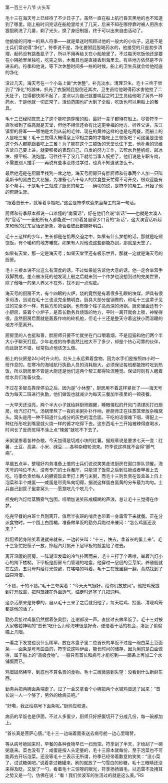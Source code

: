 

第一百三十八节 火头军

毛十三在海天号上已经待了不少日子了。虽然一直在船上航行昏天黑地的也不知道到了哪里。刚上船时问完话在船舱里给关了几天，后来不知在哪停靠时被人用热水狠狠刷洗了几番，剃了光头，换了身旧制服，终于可以出来自由活动了。

他偷偷的问唯一的熟人符季――就是晕迷时照顾过他的一般大的小伙子，这是不是士兵们常说得“净化”，符季说不是，净化要掰屁股喝药水的，他接受的只是初步清理，起码没有跳蚤虱子了，所以不用再给关在小船舱里了。不过每天吃饭他还是要在小隔舱里单独吃，吃完之后，木餐具也是直接丢到海里去。有些地方依然是不许进去的。符季和他说，等下次休整时间多一些的时候，船上的卫生员就会给他彻底的净化

没过几天，海天号在一个小岛上做“大休整”，补充淡水，清理卫生。毛十三终于尝到了“净化”的滋味，扒光了衣服掰屁股倒还其次，卫生员给他喝得药水害他拉了二天肚子，拉得都快爬不起了，差点以为自己就要嗝屁之时卫生员给他喝了另外一种药水，于是他就一切正常了。活动范围也扩大到了全船，吃饭也可以用船上的餐具。

毛十三已经彻底恋上了这个能吃饱穿暖的船，最好一辈子都待在船上。尽管符季一直吹嘘到了临高就是天堂，但他不相信还会有比这更幸福的地方。听养父讲，东江镇里的将军――哪怕是大到从前的毛帅、现在的黄帅这样的也是吃两餐，而船上的人是吃三餐！毛十三觉得大概得皇上宰相之类的才能吃上三顿饭吧？可这里是连他这个外人都能跟着吃上三餐！为了能在这个三顿饭的天堂长住下去，他朴素的思维告诉自己要上进，就要积极的表现自己，自发的努力工作，去帮水兵整帆缆、敲冰块、擦甲板、洗炮膛。可往往干了没几下就给当事人婉拒了，他们说是专职专岗，不需要别人插手――再说有些事没练过学过，也真不知道该怎么干。

最后他还是在厨房里找到一席之地，海天号厨房只有胖厨师和符季两个人加一只叫奥斯卡的黑白色大花猫，为准备七八十号人的饮食整天忙得不可开交，很欢迎能有多个帮手。于是毛十三就成了厨房的帮工――确切的说，是符季的帮工。开始了他的帮厨生涯。

“跟着首长干，就等着享福吧。”这会是符季欢迎来当帮工的第一句话。

厨师和符季原本都说一口难懂的“南蛮话”，好在他们会说“新话”――也就是大澳人的“官话”――全船所有人都能说一口带着各自家乡口音的“新话”，这大澳官话听起来和他的辽东官话还挺象，凑合着彼此都能听明白。

毛十三这样的少年，生长都是在饥寒交迫之中，如果有什么梦想的话，那就是吃顿饱饭，有个暖和的地方睡觉。如果有人对他说这些都能办到，那就是天堂了。

如果有天堂，那一定是海天号；如果天堂里还有极乐世界，那就一定就是海天号的厨房。

毛十三根本讲不出这么有深度的话，不过如果能告诉他大意的话，他一定会举双手双脚赞成。差点被冻死的他发现上船之后就来到一个作梦也没想到过的完美世界，除了他唯一的亲人养父不在外，找不到一点瑕疵。

海天号的厨房不大，有个四眼的火炉，烧的竟然是有着很多孔眼的块煤。炉具有很多用法，到现在毛十三也没完全搞明白。厨具大部分是钢做的，和毛十三这辈子见过的完全不一样，有扁方形的油锅，也有像个柱子高而深的汤锅。厨房里面还有个小厨房，装着个小炉子，是首长勤务兵烧饭的地方，平时一离开就会上锁，神秘得很。虽然厨房后面就是轰轰作响的轮机舱，但毛十三还是整天守着这狭小而温暖的地方不愿离开。

厨房里的人也挺和善，胖厨师只要不忙就坐在门口嚼着烟，不是逗猫和他们两个半大小子聊天打屁。少年老成的符季虽然比他大不了多少，却是个热心可靠的伙伴，而且厨艺不错，经常指点他该怎么做。

船上的伙房是24小时升火的，灶头上永远煮着食物。因为水手们是按照四小时一班作息的。在寒冷的海域航行执勤人员的消耗极大，必须保证每班都能按时吃到热饭，所以厨房里不管是大厨还是他们这两个帮工都得轮流睡觉。保证时刻有人醒着给水兵们准备伙食。

不过在多智岛靠岸停泊之后，因为是“小休整”，厨房用不着这样紧张了――海天号改为每天二班进行执勤，他们做饭也就减少为每天三餐加半夜里的一顿夜餐。

一大早天还没亮，两个半大小子就给胖厨师踢醒，睡眼惺松的开风门清煤灰打扫厨房，给汽灯打气。汤锅里熬了一夜的米粥扑扑作响，胖厨师正在往蒸笼里放杂粮窝头。窝头是用一种不知道什么成分的灰色的混合面。干吃的话很难下咽，得配上一种红彤彤吃到嘴里就火烧一样的酱才吃得下去。这东西毛十三开始被辣得直喝水，时间长了反而觉得不涂上点“辣酱”就吃不下去了。

米粥里掺着各种杂粮，今天加得是切成小块的红薯。据规章说是要求七天一变：红薯、土豆、高粱、小米、绿豆……各种杂粮轮流来。符季说这样就不会得“脚气病”。

早晨五点半，整理好内务准备上值的士兵们说说笑笑走进厨房在窗口排队领餐。海天号的吨位不大，没有专门的士兵餐厅，只能领了饭菜之后到住舱或者甲板上去吃。符季负责给每人的搪瓷饭盒里打上两勺米粥，而毛十三则负责在饭盒盖上舀上泡菜和半个咸蛋――咸蛋是带壳纵向切得，据说这样蛋白蛋黄的分布最为均匀。士兵自己到筐子里拿窝头――愿意吃几个吃几个。

摇曳的汽灯给蒸腾雾气包围，咀嚼加说笑形成模糊的声浪，总让毛十三觉得在作梦。

吃完早餐的白班士兵刚离开，值后半夜班的哨兵也带着一身霜雪下来就餐。正在分派食物时，一个围上白围裙，准备做早饭的勤务兵跑过来催问：“怎么鸡蛋还没来？”

胖厨师躬身陪笑着说就来就来，一边转头叫：“十三，快去，拿首长的蛋上来”。毛十三急忙把筷子一放，拎起汽灯揭开下层甲板的舱盖钻了进去。

离开温暖的厨房，一阵潮湿发霉的冷气扑面而来，毛十三打了个寒噤，举着汽灯小心的跨下楼梯。下甲板是厨房专门管理的地盘，他穿过一层层的豆芽架，养殖舱就在左边，五只母鸡给灯光惊醒，在咯咯的叫着。毛十三在笼里翻一翻，竟然找到了四只鸡蛋。

“不错，干的不错。”毛十三夸奖着：“今天天气挺好，给你们放放风”。他把鸡笼提到打开舷窗，把鸡笼挂在外面透气，临走时还塞了几把饲料。

这杂活原来是符季的，自从毛十三来了之后就归他了，每天喂鸡、捡蛋、清理鸡笼都是他的活了。

勤务兵接过鸡蛋仍然摆着张臭脸，连谢都没一声。直接过去做早饭了。毛十三对被大家敬若神明的“首长”吃什么山珍海味很是好奇，便借着干活的机会，凑近了偷偷瞄上几眼。

一看之下发觉也没什么稀罕，放在木盘子里二位首长的早饭不过是一碗白菜土豆面条――面条是弯弯曲曲的，符季说这叫伊面，能长时间的储存，因为用的是白面做得，属于船上的“高级食物”。一般只有首长和病号才能吃到――面条上再加二个水铺蛋而已。

鸡蛋固然稀罕，到底也不算名贵的食物。毛十三微微感到失望：没看到什么新鲜东西。

勤务兵把两碗面条端走了。过了一会又拿着个小碗把两个水铺鸡蛋送了回来：“首长说一人一个够了，另外的给病员吧。”

“好嘞，我正给病号下面条呢。”厨师应和道。

病员的早饭也是伊面，不过人多蛋少，厨师只好把蛋切开了分成几份，每一碗都加上。

“首长真是菩萨心肠。”毛十三一边端着面条送去病号舱一边心里暗赞。

等从病号舱回来时，早餐的各种食物早已一扫而空。符季刮了半天，才给刮了一碗粥底来。菜也没有了：咸蛋是按人头定量的，毛十三原本就每份，至于泡菜也不可能再去开坛泡菜。还没等毛十三表示无所谓，符季已经带着歉意的笑笑：“没小菜了，试试糖粥吧。”说着拿过糖罐来，刷的就放了一勺雪白的砂糖，毛十三眼睛还没来得及眨，又放了一勺，看着毛十三惊呀的眼光，符季扬扬眉毛，以迅雷不及掩耳之势又是一勺，仿佛在说：“看！我们伏波军的生活过的就是这么美。”RS

